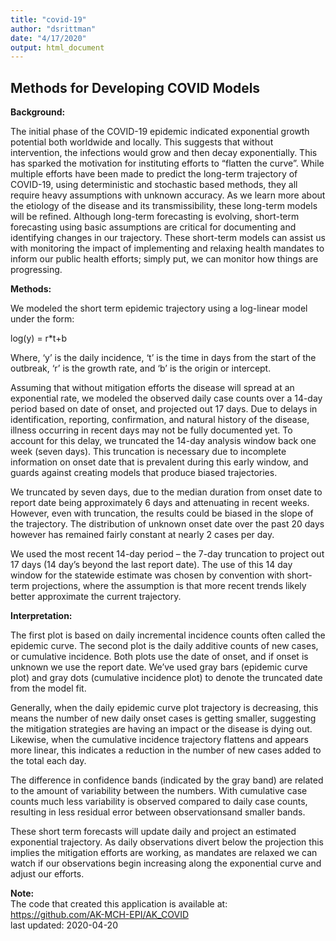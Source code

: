 ---
title: "covid-19"
author: "dsrittman"
date: "4/17/2020"
output: html_document
---


## Methods for Developing COVID Models

**Background:**

The initial phase of the COVID-19 epidemic indicated exponential growth potential both worldwide and locally. This suggests that without intervention, the infections would grow and then decay exponentially. This has sparked the motivation for instituting efforts to “flatten the curve”. While multiple efforts have been made to predict the long-term trajectory of COVID-19, using deterministic and stochastic based methods, they all require heavy assumptions with unknown accuracy. As we learn more about the etiology of the disease and its transmissibility, these long-term models will be refined.
Although long-term forecasting is evolving, short-term forecasting using basic assumptions are critical for documenting and identifying changes in our trajectory. These short-term models can assist us with monitoring the impact of implementing and relaxing health mandates to inform our public health efforts; simply put, we can monitor how things are progressing.


**Methods:**

We modeled the short term epidemic trajectory using a log-linear model under the form:

log(y) = r*t+b

Where, ‘y’ is the daily incidence, ‘t’ is the time in days from the start of the outbreak, ‘r’ is the growth rate, and ‘b’ is the origin or intercept. 

Assuming that without mitigation efforts the disease will spread at an exponential rate, we modeled the observed daily case counts over a 14-day period based on date of onset, and projected out 17 days. Due to delays in identification, reporting, confirmation, and natural history of the disease, illness occurring in recent days may not be fully documented yet. To account for this delay, we truncated the 14-day analysis window back one week (seven days). This truncation is necessary due to incomplete information on onset date that is prevalent during this early window, and guards against creating models that produce biased trajectories.

We truncated by seven days, due to the median duration from onset date to report date being approximately 6 days and attenuating in recent weeks. However, even with truncation, the results could be biased in the slope of the trajectory. The distribution of unknown onset date over the past 20 days however has remained fairly constant at nearly 2 cases per day. 

We used the most recent 14-day period – the 7-day truncation to project out 17 days (14 day’s beyond the last report date). The use of this 14 day window for the statewide estimate was chosen by convention with short-term projections, where the assumption is that more recent trends likely better approximate the current trajectory. 


**Interpretation:**

The first plot is based on daily incremental incidence counts often called the epidemic curve. The second plot  is the daily additive counts of new cases, or cumulative incidence. Both plots use the date of onset, and if onset is unknown we use the report date. We’ve used gray bars (epidemic curve plot) and gray dots (cumulative incidence plot) to denote the truncated date from the model fit.

Generally, when the daily epidemic curve plot trajectory is decreasing, this means the number of new daily onset cases is getting smaller, suggesting the mitigation strategies are having an impact or the disease is dying out. Likewise, when the cumulative incidence trajectory flattens and appears more linear, this indicates a reduction in the number of new cases added to the total each day. 

The difference in confidence bands (indicated by the gray band) are related to the amount of variability between the numbers. With cumulative case counts much less variability is observed compared to daily case counts, resulting in less residual error between observationsand smaller bands.  

These short term forecasts will update daily and project an estimated exponential trajectory. As daily observations divert below the projection this implies the mitigation efforts are working, as mandates are relaxed we can watch if our observations begin increasing along the exponential curve and adjust our efforts.


**Note:**  
The code that created this application is available at:   
<https://github.com/AK-MCH-EPI/AK_COVID>  
last updated: 2020-04-20  
